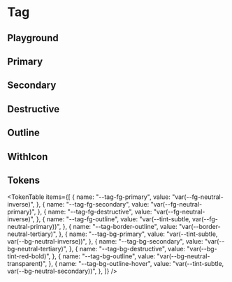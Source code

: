 



<Meta title="Tag" of={TagStories} />

# Tag

<ThemeSelect />

## Playground

<Canvas of={TagStories.Default} />
<Controls />

## Primary

<Canvas of={TagStories.Primary} />

## Secondary

<Canvas of={TagStories.Secondary} />

## Destructive

<Canvas of={TagStories.Destructive} />

## Outline

<Canvas of={TagStories.Outline} />

## WithIcon

<Canvas of={TagStories.WithIcon} />

## Tokens

<TokenTable
  items={[
    {
      name: "--tag-fg-primary",
      value: "var(--fg-neutral-inverse)",
    },
    {
      name: "--tag-fg-secondary",
      value: "var(--fg-neutral-primary)",
    },
    {
      name: "--tag-fg-destructive",
      value: "var(--fg-neutral-inverse)",
    },
    {
      name: "--tag-fg-outline",
      value: "var(--tint-subtle, var(--fg-neutral-primary))",
    },
    {
      name: "--tag-border-outline",
      value: "var(--border-neutral-tertiary)",
    },
    {
      name: "--tag-bg-primary",
      value: "var(--tint-subtle, var(--bg-neutral-inverse))",
    },
    {
      name: "--tag-bg-secondary",
      value: "var(--bg-neutral-tertiary)",
    },
    {
      name: "--tag-bg-destructive",
      value: "var(--bg-tint-red-bold)",
    },
    {
      name: "--tag-bg-outline",
      value: "var(--bg-neutral-transparent)",
    },
    {
      name: "--tag-bg-outline-hover",
      value: "var(--tint-subtle, var(--bg-neutral-secondary))",
    },
  ]}
/>

<Toaster position="bottom-right" />
